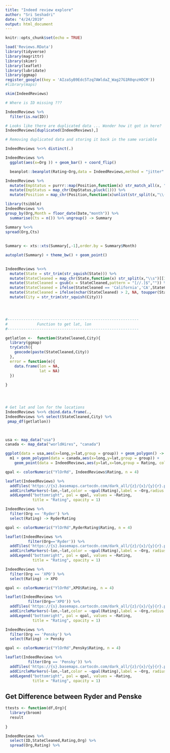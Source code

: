 ```yaml
---
title: "Indeed review explore"
author: "Sri Seshadri"
date: "4/24/2019"
output: html_document
---
```


```r
knitr::opts_chunk$set(echo = TRUE)
```

```r
load('Reviews.RData')
library(tidyverse)
library(magrittr)
library(skimr)
library(leaflet)
library(lubridate)
library(ggmap)
register_google((key = 'AIzaSyB9Edc5Tzq7AWldaZ_Wag27G1R0qnzHOCM'))
#library(maps)

skim(IndeedReviews)

# Where is ID missing ???

IndeedReviews %>% 
  filter(is.na(ID))

# Looks like there are duplicated data ... Wonder how it got in here? 
IndeedReviews[duplicated(IndeedReviews),]

# Removing duplicated data and storing it back in the same variable

IndeedReviews %<>% distinct(.)

```

```r
IndeedReviews %>% 
  ggplot(aes(x=Org )) + geom_bar() + coord_flip()


```


```r

  beanplot::beanplot(Rating~Org,data = IndeedReviews,method = "jitter" ,show.names = T,ylab = "Rating")
```


```r
IndeedReviews %>% 
  mutate(EmpStatus = purrr::map(Position,function(x) str_match_all(x, "(?<=\\().+?(?=\\))")[[1]])) %>% 
  mutate(EmpStatus = map_chr(EmpStatus,pluck(1))) %>% 
  mutate(Position = map_chr(Position,function(x)unlist(str_split(x,"\\("))[1]))

library(tsibble)
IndeedReviews %>% 
group_by(Org,Month = floor_date(Date,"month")) %>% 
  summarise(Cts = n()) %>% ungroup() -> Summary 

Summary %<>%   
spread(Org,Cts)
  
  
Summary <- xts::xts(Summary[,-1],order.by = Summary$Month)

autoplot(Summary) + theme_bw() + geom_point()
  
```


```r
IndeedReviews %<>% 
  mutate(State = str_trim(str_squish(State))) %>% 
  mutate(StateCleaned = map_chr(State,function(x) str_split(x,"\\s")[[1]][1])) %>% 
  mutate(StateCleaned = gsub(x = StateCleaned,pattern = "[//.]$","")) %>% 
  mutate(StateCleaned = ifelse(StateCleaned == 'California','CA',StateCleaned)) %>% 
  mutate(StateCleaned = ifelse(nchar(StateCleaned) > 2, NA, toupper(StateCleaned))) %>% 
  mutate(City = str_trim(str_squish(City)))




#----------------------------------------------------------
#             Function to get lat, lon
#----------------------------------------------------------

getlatlon <-  function(StateCleaned,City){
  library(ggmap)
  tryCatch({
    geocode(paste(StateCleaned,City))
  },
  error = function(e){
    data.frame(lon = NA,
               lat = NA)
  })
  
}




# Get lat and lon for the locations
IndeedReviews %<>% cbind.data.frame(.,
IndeedReviews %>% select(StateCleaned,City) %>% 
 pmap_df(getlatlon)) 
  



```


```r


usa <- map_data("usa")
canada <- map_data("worldHires", "canada")

ggplot(data = usa,aes(x=long,y=lat,group = group)) + geom_polygon() -> m1
  m1 + geom_polygon(data = canada,aes(x=long,y=lat,group = group)) +
    geom_point(data = IndeedReviews,aes(y=lat,x=lon,group = Rating, color = Rating)) + facet_wrap(~Org)
```


```r


qpal <- colorNumeric("YlOrRd", IndeedReviews$Rating, n = 4)

leaflet(IndeedReviews) %>% 
  addTiles('https://{s}.basemaps.cartocdn.com/dark_all/{z}/{x}/{y}{r}.png') %>% 
  addCircleMarkers(~lon,~lat,color = ~qpal(Rating),label = ~Org,radius = 3) %>% 
  addLegend("bottomright", pal = qpal, values = ~Rating, 
            title = "Rating", opacity = 1)

```


```r

IndeedReviews %>% 
  filter(Org == 'Ryder') %>% 
  select(Rating) -> RyderRating

qpal <- colorNumeric("YlOrRd",RyderRating$Rating, n = 4)

leaflet(IndeedReviews %>% 
          filter(Org=='Ryder')) %>% 
  addTiles('https://{s}.basemaps.cartocdn.com/dark_all/{z}/{x}/{y}{r}.png') %>% 
  addCircleMarkers(~lon,~lat,color = ~qpal(Rating),label = ~Org, radius = 8) %>% 
  addLegend("bottomright", pal = qpal, values = ~Rating, 
            title = "Rating", opacity = 1)

```


```r
IndeedReviews %>% 
  filter(Org == 'XPO') %>% 
  select(Rating) -> XPO

qpal <- colorNumeric("YlOrRd",XPO$Rating, n = 4)

leaflet(IndeedReviews %>% 
          filter(Org=='XPO')) %>% 
  addTiles('https://{s}.basemaps.cartocdn.com/dark_all/{z}/{x}/{y}{r}.png') %>% 
  addCircleMarkers(~lon,~lat,color = ~qpal(Rating),label = ~Org,radius = 3) %>% 
  addLegend("bottomright", pal = qpal, values = ~Rating, 
            title = "Rating", opacity = 1)
```


```r
IndeedReviews %>% 
  filter(Org == 'Pensky') %>% 
  select(Rating) -> Pensky

qpal <- colorNumeric("YlOrRd",Pensky$Rating, n = 4)

leaflet(IndeedReviews %>% 
          filter(Org == 'Pensky')) %>% 
  addTiles('https://{s}.basemaps.cartocdn.com/dark_all/{z}/{x}/{y}{r}.png') %>% 
  addCircleMarkers(~lon,~lat,color = ~qpal(Rating),label = ~Org, radius = 3) %>% 
  addLegend("bottomright", pal = qpal, values = ~Rating, 
            title = "Rating", opacity = 1)
```




## Get Difference between Ryder and Penske

```r

ttests <- function(df,Org){
  library(broom)
  result
  
}

IndeedReviews %>% 
  select(ID,StateCleaned,Rating,Org) %>% 
  spread(Org,Rating) %>% 
  


 
```

